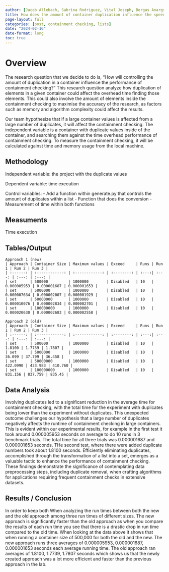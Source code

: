 ```yaml
---
author: [Jacob Allebach, Sabrina Rodriguez, Vital Joseph, Bergas Anargya, William Wolff]
title: How does the amount of container duplication influence the speed of containment checking?
page-layout: full
categories: [post, containment checking, lists]
date: "2024-02-16"
date-format: long
toc: true
---
```


# Overview

The research question that we decide to do is, "How will controlling the amount of
duplication in a container influence the performance of containment checking?" This research
question analyze how duplication of elements in a given container could affect the overhead
time finding those elements. This could also involve the amount of elements inside the
containment checking to maximise the accuracy of the research, as factors such as memory and
algorithm complexity could affect the results. 

Our team hypothesize that if a large container values is affected from a large number of
duplicates, it will affect the containment checking. The independent variable is a container
with duplicate values inside of the container, and searching them against the time overhead
performance of containment checking. To measure the containment checking, it will be
calculated against time and memory usage from the local machine. 

## Methodology 

Independent variable: the project with the duplicate values

Dependent variable: time execution

Control variables: 
    - Add a function within generate.py that controls the amount of duplicates within a list 
    - Function that does the conversion
    - Measurement of time within both functions

## Measuments

Time execution

## Tables/Output

```
Approach 1 (new)
| Approach | Container Size | Maximum values | Exceed     | Runs | Run 1 | Run 2 | Run 3 |
| :------: | :------------: | :------------: | :--------: | :---:| :---: | :---: | :---: |
| set      | 500000         | 1000000        | Disabled   | 10   | 0.000005953 | 0.000001687 | 0.000001653 |
| set      | 5000000        | 1000000        | Disabled   | 10   | 0.000007634 | 0.000002007 | 0.000001929 |
| set      | 50000000       | 1000000        | Disabled   | 10   | 0.000010076 | 0.000002834 | 0.000002701 |
| set      | 100000000      | 1000000        | Disabled   | 10   | 0.000020630 | 0.000002683 | 0.000002558 |

Approach 2 (old)
| Approach | Container Size | Maximum values | Exceed     | Runs | Run 1 | Run 2 | Run 3 |
| :------: | :------------: | :------------: | :--------: | :---:| :---: | :---: | :---: |
| set      | 500000         | 1000000        | Disabled   | 10   | 1.8100 | 1.7739 | 1.7807 |
| set      | 5000000        | 1000000        | Disabled   | 10   | 36.099 | 37.799 | 36.458 |
| set      | 50000000       | 1000000        | Disabled   | 10   | 422.0990 | 423.983 | 410.760 |
| set      | 100000000      | 1000000        | Disabled   | 10   | 831.156 | 837.759 | 835.45 |

```

## Data Analysis

Involving duplicates led to a significant reduction in the average time for containment
checking, with the total time for the experiment with duplicates being lower than the
experiment without duplicates. This unexpected outcome challenges our hypothesis that a
large number of duplicates negatively affects the runtime of containment checking in large
containers. This is evident within our experimental results, for example in the first test
it took around 0.000005953 seconds on average to do 10 runs in 3 benchmark trials. The
total time for all three trials was 0.000001687 and 0.000001653 seconds. THe second test,
where there were added duplicate numbers took about 1.8100 seconds. Efficiently eliminating
duplicates, accomplished through the transformation of a list into a set, emerges as a
valuable tactic to enhance the performance of containment checking. These findings
demonstrate the significance of contemplating data preprocessing steps, including duplicate
removal, when crafting algorithms for applications requiring frequent containment checks in
extensive datasets. 

## Results / Conclusion

In order to keep both When analyzing the run times between both the new and the old approach
among three run times of different sizes. The new approach is significantly faster than the
old approach as when you compare the results of each run time you see that there is a drastic
drop in run time compared to the old time. When looking at the data above it shows that when
running a container size of 500,000 for both the old and the new. The new approach runs three
averages of 0.000005953, 0.000001687, 0.000001653 seconds each average running time. The old
approach ran averages of  1.8100, 1.7739, 1.7807 seconds which shows us that the newly created
approach was a lot more efficient and faster than the previous approach in the lab. 
